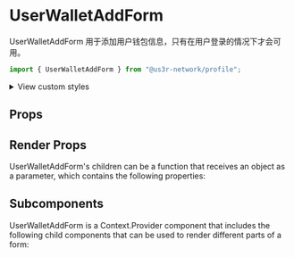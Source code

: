

<Meta of={UserWalletAddFormStories} />

# UserWalletAddForm

UserWalletAddForm 用于添加用户钱包信息，只有在用户登录的情况下才会可用。

```jsx
import { UserWalletAddForm } from "@us3r-network/profile";
```

<Canvas />

<p>
  <details>
    <summary>View custom styles</summary>
    <Source code={StyleCode} />
  </details>
</p>

## Props

<Controls />

## Render Props

UserWalletAddForm's children can be a function that receives an object as a parameter, which contains the following properties:

<ArgTypes of={RenderProps} />

## Subcomponents

UserWalletAddForm is a Context.Provider component that includes the following child components that can be used to render different parts of a form:

<ArgTypes of={Subcomponents} />
